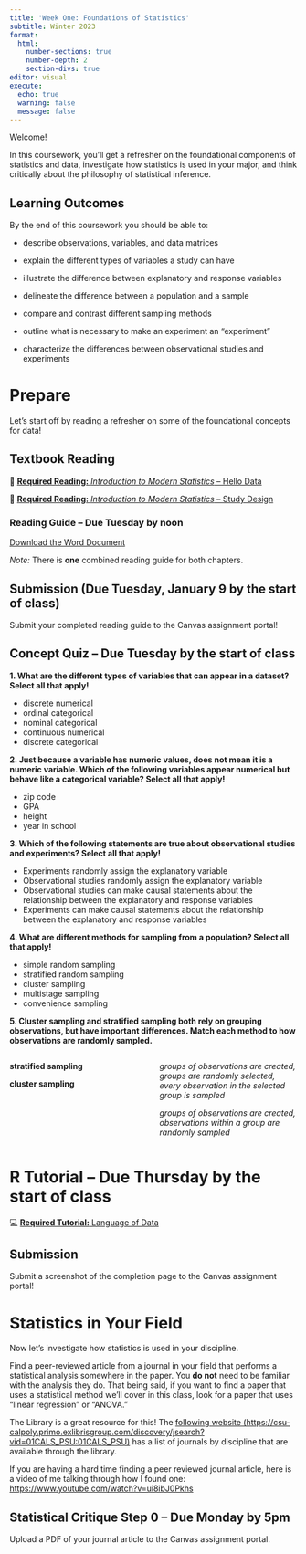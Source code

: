 ```yaml
---
title: 'Week One: Foundations of Statistics'
subtitle: Winter 2023
format: 
  html: 
    number-sections: true
    number-depth: 2
    section-divs: true
editor: visual
execute: 
  echo: true
  warning: false
  message: false
---
```


Welcome!

In this coursework, you'll get a refresher on the foundational components of statistics and data, investigate how statistics is used in your major, and think critically about the philosophy of statistical inference.

## Learning Outcomes

By the end of this coursework you should be able to:

-   describe observations, variables, and data matrices

-   explain the different types of variables a study can have

-   illustrate the difference between explanatory and response variables

-   delineate the difference between a population and a sample

-   compare and contrast different sampling methods

-   outline what is necessary to make an experiment an "experiment"

-   characterize the differences between observational studies and experiments

# Prepare

Let's start off by reading a refresher on some of the foundational concepts for data!

## Textbook Reading

📖 [**Required Reading:** *Introduction to Modern Statistics* -- Hello Data](https://openintro-ims.netlify.app/data-hello.html)

📖 [**Required Reading:** *Introduction to Modern Statistics* -- Study Design](https://openintro-ims.netlify.app/data-design.html)

### Reading Guide -- Due Tuesday by noon

[Download the Word Document](reading-guide/week1-reading.docx)

*Note:* There is **one** combined reading guide for both chapters.

::: callout-caution
# Submission (Due Tuesday, January 9 by the start of class)

Submit your completed reading guide to the Canvas assignment portal!
:::

## Concept Quiz -- Due Tuesday by the start of class

**1. What are the different types of variables that can appear in a dataset? Select all that apply!**

-   discrete numerical
-   ordinal categorical
-   nominal categorical
-   continuous numerical
-   discrete categorical

**2. Just because a variable has numeric values, does not mean it is a numeric variable. Which of the following variables appear numerical but behave like a categorical variable? Select all that apply!**

-   zip code
-   GPA
-   height
-   year in school

**3. Which of the following statements are true about observational studies and experiments? Select all that apply!**

-   Experiments randomly assign the explanatory variable
-   Observational studies randomly assign the explanatory variable
-   Observational studies can make causal statements about the relationship between the explanatory and response variables
-   Experiments can make causal statements about the relationship between the explanatory and response variables

**4. What are different methods for sampling from a population? Select all that apply!**

-   simple random sampling
-   stratified random sampling
-   cluster sampling
-   multistage sampling
-   convenience sampling

**5. Cluster sampling and stratified sampling both rely on grouping observations, but have important differences. Match each method to how observations are randomly sampled.**

::: columns
::: {.column width="35%"}
**stratified sampling**

**cluster sampling**
:::

::: {.column width="35%"}
*groups of observations are created, groups are randomly selected, every observation in the selected group is sampled*

*groups of observations are created, observations within a group are randomly sampled*
:::
:::

# R Tutorial -- Due Thursday by the start of class

💻 [**Required Tutorial:** Language of Data](https://openintro.shinyapps.io/ims-01-data-01/#section-welcome)

::: callout-caution
# Submission

Submit a screenshot of the completion page to the Canvas assignment portal!
:::

# Statistics in Your Field

Now let's investigate how statistics is used in your discipline.

Find a peer-reviewed article from a journal in your field that performs a statistical analysis somewhere in the paper. You **do not** need to be familiar with the analysis they do. That being said, if you want to find a paper that uses a statistical method we'll cover in this class, look for a paper that uses "linear regression" or "ANOVA."

The Library is a great resource for this! The [following website (https://csu-calpoly.primo.exlibrisgroup.com/discovery/jsearch?vid=01CALS_PSU:01CALS_PSU)](https://csu-calpoly.primo.exlibrisgroup.com/discovery/jsearch?vid=01CALS_PSU:01CALS_PSU) has a list of journals by discipline that are available through the library.

::: callout-tip
If you are having a hard time finding a peer reviewed journal article, here is a video of me talking through how I found one: <https://www.youtube.com/watch?v=ui8ibJ0Pkhs>
:::

## Statistical Critique Step 0 -- Due Monday by 5pm

Upload a PDF of your journal article to the Canvas assignment portal.
